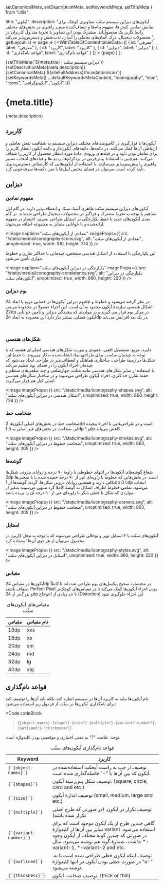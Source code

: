   setCanonicalMeta,
  setDescriptionMeta,
  setKeywordsMeta,
  setTitleMeta
} from "utils";

  title: "آیکون",
  description:
    "آیکون‌های دیزاین سیستم سنّت تصاویری کوچک برای نمایش نمادینِ کنش‌ها، مفهوم پیام‌ها و شفاف‌کنندهٔ مسیر راهبری در بخش‌های مختلف رابط کاربر یک محصول‌اند. مشترک بودن این تصاویر با تجربهٔ متداول کاربران در محصولات دیجیتال، درک المان‌های تعاملی را آسان‌، لذت‌بخش و دسترس‌پذیر می‌کند.",
  getLayout: () => page =>
    (
      <WithTableOfContent
        tableData={[
          { id: "معرفی", label: "معرفی" },
          { id: "کاربرد", label: "کاربرد" },
          { id: "دیزاین", label: "دیزاین" },
          { id: "قواعد نام‌گذاری", label: "قواعد نام‌گذاری" }
        ]}
      >
        {page}
      </WithTableOfContent>
    )
};

<Head>
  {setTitleMeta(`${meta.title} | دیزاین سیستم سنّت`)}
  {setDescriptionMeta(meta.description)}
  {setCanonicalMeta(`${siteFullAddress}/foundation/icon`)}
  {setKeywordsMeta([
    ...defaultKeywordsMetaContent,
    "iconography",
    "icon",
    "icons",
    "آیکون",
    "آیکونوگرافی"
  ])}
</Head>

<h1>
  <span>{meta.title}</span>
  <AnchorButton anchorId="معرفی" />
</h1>

<p>{meta.description}</p>

<h2>
  <span>کاربرد</span>
  <AnchorButton anchorId="کاربرد" />
</h2>

<p>
  آیکون‌ها با قرارگیری در کامپوننت‌های مختلف دیزاین سیستم به شفافیت نقش تعاملی و
  ارتباطی آن‌ها کمک می‌کنند. در دکمه‌ها، دکمه‌های آیکون‌دار و دکمه آیکون انتظار
  کاربر را برای تعاملی‌بودن تأیید و در فیلدهای ورودی، دادهٔ مورد انتظار محصول از
  کاربر را شفاف می‌کنند. هم‌چنین با استفادهٔ پیش‌فرض در بردکرام‌ها، ردیف‌ها و
  فیلدهای انتخاب مسیر راهبری را پیش‌بینی‌پذیر می‌سازند. با استفاده از آیکون‌هایی
  که کارشناس دسترس‌پذیری تأیید کرده‌ است، می‌توان در فضای مختص لیبل‌ها یا متن
  دکمه‌ها صرفه‌جویی کرد.
</p>

<h2>
  <span>دیزاین</span>
  <AnchorButton anchorId="دیزاین" />
</h2>

<h3>
  <span>مفهوم نمادین</span>
  <AnchorButton anchorId="مفهوم نمادین" />
</h3>

<p>
  آیکون‌های دیزاین‌ سیستم سنّت ظاهری آشنا، سبک و انعطاف‌پذیر دارند. در گام اول
  مفاهیم با توجه به تجربهٔ مشترک و فراگیر در محصولات دیجیتال طراحی شده‌اند. در
  گام بعدی آیکون‌های جدید با حفظ یکپارچگی در استایل طراحی بصری، اختصار در مفهوم
  ارائه‌شده و با خوانایی متمایز به مجموعه اضافه می‌شوند.
</p>

<Image
  caption="تعدادی از آیکون‌های سنّت"
  imageProps={{
    src: "/static/media/iconography-icons.svg",
    alt: "تعدادی از آیکون‌های سنّت",
    unoptimized: true,
    width: 510,
    height: 314
  }}
/>

<p>
  این یکپارچگی با استفاده از اشکال هندسی مشخص، چیدمانی با حداکثر تقارن و خطوط
  موازی تأمین می‌شود.
</p>

<Image
  caption="یکپارچگی در دیزاین آیکون‌های سنّت"
  imageProps={{
    src: "/static/media/iconography-consistency.svg",
    alt: "یکپارچگی در دیزاین آیکون‌های سنّت",
    unoptimized: true,
    width: 860,
    height: 220
  }}
/>

<h3>
  <span>بوم دیزاین</span>
  <AnchorButton anchorId="بوم دیزاین" />
</h3>

<p>
  بوم دیزاین آیکون‌ها در فضایی مربع با ابعاد 24dp در نظر گرفته می‌شود و خطوط و
  اشکال هندسی سازندهٔ آیکون محدود به آن است. این اجزاء معمولا در محدودهٔ مربعی
  22dp در مرکز بوم قرار می گیرند و در مواردی که پیچیدگی دیزاین و تأمین خوانایی
  آیکون فضایی بیشتر نیاز دارد این محدوده به ابعاد 24dp در یک بعد افزایش می‌یابد.
</p>

<Row>
  <Column all="12" sm="6">
    <Image
      imageProps={{
        src: "/static/media/iconography-grids.svg",
        alt: "گریدها در دیزاین آیکون‌های سنّت",
        unoptimized: true,
        width: 328,
        height: 328
      }}
    />
  </Column>
  <Column all="12" sm="6">
    <Image
      imageProps={{
        src: "/static/media/iconography-guidelines.svg",
        alt: "گایدلاین‌ها در دیزاین آیکون‌های سنّت",
        unoptimized: true,
        width: 328,
        height: 328
      }}
    />
  </Column>
</Row>

<h3>
  <span>شکل‌های هندسی</span>
  <AnchorButton anchorId="شکل‌های هندسی" />
</h3>

<p>
  دایره، مربع، مستطیل‌ افقی، عمودی و مورب شکل‌های هندسی اصلی‌ای هستند که با توجه
  به چیدمان مناسب برای طراحی نماد انتخاب‌شده به‌کار می‌روند. با حفظ این شکل‌ها
  در زمینهٔ طراحی، ساختاری هماهنگ و انعطاف‌پذیر در طراحی ایجاد می‌شود که چیدمان
  اجزاء آیکون را در فضای بوم تنظیم می‌کند.
  <br />
  با استفاده از سایر شکل‌های هندسی مانند مثلث، چهارضلعی و چند ضلعی‌های منتظم و
  حفظ تقارن حداکثری، اجزاء آیکون طراحی می‌شوند و در ساختار شکل‌های هندسی اصلی
  کنار هم قرار می‌گیرند.
</p>

<Image
  imageProps={{
    src: "/static/media/iconography-shapes.svg",
    alt: "اشکال هندسی در دیزاین آیکون‌های سنّت",
    unoptimized: true,
    width: 860,
    height: 724
  }}
/>

<h3>
  <span>ضخامت خط</span>
  <AnchorButton anchorId="ضخامت خط" />
</h3>

<p>
  ضخامت خط در بخش‌های اصلی آیکون‌ها 2dp است و در طراحی‌هایی با اجزاء پیچیده این
  ضخامت در بخش‌های غیر اصلی به 1.5dp و 1dp کاهش می‌یابد.
</p>

<Image
  imageProps={{
    src: "/static/media/iconography-strokes.svg",
    alt: "ضخامت خطوط در دیزاین آیکون‌های سنّت",
    unoptimized: true,
    width: 860,
    height: 205
  }}
/>

<h3>
  <span>گوشه‌ها</span>
  <AnchorButton anchorId="گوشه‌ها" />
</h3>

<p>
  شعاع گوشه‌های آیکون‌ها در انتهای خطوطی با زاویهٔ ۹۰ درجه و زوایای بیرونی
  شکل‌ها 2dp است. در بخش‌هایی که خطوط با زاویه‌ای غیر از ۹۰ درجه خمیده شده یا با
  منحنی‌ها تلاقی دارند و همچنین زوایای درونی شکل‌ها، گردی گوشه‌ها از 1dp تا 0dp
  انتخاب می‌شود. تمامی خطوط اطراف اشکال به گوشهٔ کاملا گرد منتهی می‌شوند به‌غیر
  از مواردی که شکل یا خطی دیگر با زاویه‌ای غیر از ۹۰ درجه آن را بریده باشد.
</p>

<Image
  imageProps={{
    src: "/static/media/iconography-corners.svg",
    alt: "ضخامت خطوط در دیزاین آیکون‌های سنّت",
    unoptimized: true,
    width: 860,
    height: 205
  }}
/>

<h3>
  <span>استایل</span>
  <AnchorButton anchorId="استایل" />
</h3>

<p>
  آیکون‌های سنّت با ۲ استایل توپر و توخالی طراحی می‌شوند که با توجه به محل
  کاربرد در محصول می‌توان از هر دوی آن‌ها استفاده کرد.
</p>

<Image
  imageProps={{
    src: "/static/media/iconography-styles.svg",
    alt: "استایل در دیزاین آیکون‌های سنّت",
    unoptimized: true,
    width: 860,
    height: 220
  }}
/>

<h3>
  <span>مقیاس</span>
  <AnchorButton anchorId="مقیاس" />
</h3>

<p>
  آیکون‌ها در مقیاس 24dp در مختصات صحیح پیکسل‌های بوم طراحی شده‌اند تا کاملاً
  شفاف باشند. Perfect Pixel بودن اجزاء آیکون‌ها کمک می‌کند تا در مقیاس‌های
  کوچک‌تر و بزرگ‌تر از 24dp تا حد زیادی از اعوجاج (Distortion) این اجزاء جلوگیری
  شود.
</p>

<table layout="fixed" cols={2}>
  <caption>مقیاس‌های آیکون‌های سنّت</caption>
  <thead>
    <tr>
      <th>مقیاس</th>
      <th>نام مقیاس</th>
    </tr>
  </thead>
  <tbody>
    <tr>
      <td>16dp</td>
      <td>xxs</td>
    </tr>
    <tr>
      <td>18dp</td>
      <td>xs</td>
    </tr>
    <tr>
      <td>20dp</td>
      <td>sm</td>
    </tr>
    <tr>
      <td>24dp</td>
      <td>md</td>
    </tr>
    <tr>
      <td>32dp</td>
      <td>lg</td>
    </tr>
    <tr>
      <td>40dp</td>
      <td>xlg</td>
    </tr>
  </tbody>
</table>

<h2>
  <span>قواعد نام‌گذاری</span>
  <AnchorButton anchorId="قواعد نام‌گذاری" />
</h2>

<p>
  نام‌ آیکون‌ها نباید به کاربرد آن‌ها در سیستم اشاره کند، بلکه باید آن‌ها را
  توصیف کند.
  <br />
  برای نام‌گذاری آیکون‌ها در سنّت از فرمول زیر استفاده می‌شود:
</p>

<Code
  codeBlock
>{`{object-names}-{shape?}-{size?}-{multiple?}-{variant?-number?}-{outlined?}-{thickness?}`}</Code>

<div data-notebox>
  توجه: علامت "?" به معنی اختیاری و موقعیتی بودن کلیدواژه است.
</div>

<table layout="fixed">
  <caption>قواعد نام‌گذاری آیکون‌های سنّت</caption>
  <thead>
    <tr>
      <th>Keyword</th>
      <th>کاربرد</th>
    </tr>
  </thead>
  <tbody>
    <tr>
      <td>
        <Code>{`{object-names}`}</Code>
      </td>
      <td>
        توصیف از چپ به راست آبجکت استفاده‌شده در آیکون که بین آن‌ها با "-"
        فاصله‌گذاری شده است.
      </td>
    </tr>
    <tr>
      <td>
        <Code>{`{shapes}`}</Code>
      </td>
      <td>توصیف شکل پس‌زمینهٔ آیکون. (square, circle, card and etc.)</td>
    </tr>
    <tr>
      <td>
        <Code>{`{size}`}</Code>
      </td>
      <td>توصیف اندازهٔ آیکون (small, medium, large and etc.)</td>
    </tr>
    <tr>
      <td>
        <Code>{`{multiple}`}</Code>
      </td>
      <td>توصیف تکرار در آیکون. (در صورتی که طرح اصلی تکرار شده باشد)</td>
    </tr>
    <tr>
      <td>
        <Code>{`{variant-number}`}</Code>
      </td>
      <td>
        گاهی چندین طرح از یک آیکون موجود است که برای تمایز بین آن‌ها از
        کلیدواژهٔ variant استفاده می‌شود. در صورتی که چندین گونهٔ مختلف از آیکون
        وجود داشت، شمارهٔ گونه هم نوشته می‌شود. مثال: *-variant-1, *-variant-2
        and etc.
      </td>
    </tr>
    <tr>
      <td>
        <Code>{`{outlined}`}</Code>
      </td>
      <td>
        توصیف اینکه آیکون خطی طراحی شده است یا نه. در صورت خطی بودن آیکون در
        انتها کلیدواژهٔ "o-" نوشته‌ می‌شود.
      </td>
    </tr>
    <tr>
      <td>
        <Code>{`{thickness}`}</Code>
      </td>
      <td>توصیف ضخامت آیکون. (thick or thin)</td>
    </tr>
  </tbody>
</table>
